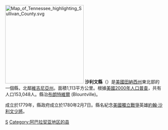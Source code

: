 {{Otheruses|沙利文縣|subject=美國沙利文州的一個縣|other=同名的縣}}
[[File:Map_of_Tennessee_highlighting_Sullivan_County.svg|250px]]
'''沙利文縣'''（{{lang-en|Sullivan County}}）是[[美國|美國]][[田納西州|田納西州]]東北部的一個縣，北鄰[[維吉尼亞州|維吉尼亞州]]。面積1,113平方公里。根據[[美國2000年人口普查|美國2000年人口普查]]，共有人口153,048人。縣治[[布朗特維爾|布朗特維爾]] (Blountville)。

成立於1779年，縣政府成立於1780年2月7日。縣名紀念[[美國獨立戰爭|美國獨立戰爭]]英雄[[約翰·沙利文|約翰·沙利文]][[少將|少將]]。
{{Tennessee-stub}}

[[Category:田納西州行政區劃|S]]
[[Category:阿巴拉契亚地区的县|Category:阿巴拉契亚地区的县]]